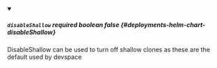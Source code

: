 
<details className="config-field" data-expandable="false" open>
<summary>

##### `disableShallow` <span class="config-field-required" data-required="false">required</span> <span class="config-field-type">boolean</span> <span class="config-field-default">false</span> <span class="config-field-enum"></span> {#deployments-helm-chart-disableShallow}

DisableShallow can be used to turn off shallow clones as these are the default used
by devspace

</summary>



</details>
